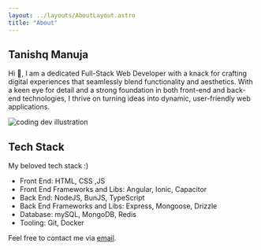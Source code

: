 ```yaml
---
layout: ../layouts/AboutLayout.astro
title: "About"
---
```



## Tanishq Manuja

Hi 👋, I am a dedicated Full-Stack Web Developer with a knack for crafting digital experiences that seamlessly blend functionality and aesthetics. With a keen eye for detail and a strong foundation in both front-end and back-end technologies, I thrive on turning ideas into dynamic, user-friendly web applications.

<div>
  <Image src={dev} class="mx-auto sm:w-1/2" alt="coding dev illustration" />
</div>

## Tech Stack

My beloved tech stack :)

- Front End: HTML, CSS ,JS
- Front End Frameworks and Libs: Angular, Ionic, Capacitor
- Back End: NodeJS, BunJS, TypeScript
- Back End Frameworks and Libs: Express, Mongoose, Drizzle
- Database: mySQL, MongoDB, Redis
- Tooling: Git, Docker

Feel free to contact me via [email](mailto:tanishqmanuja@gmail.com).
